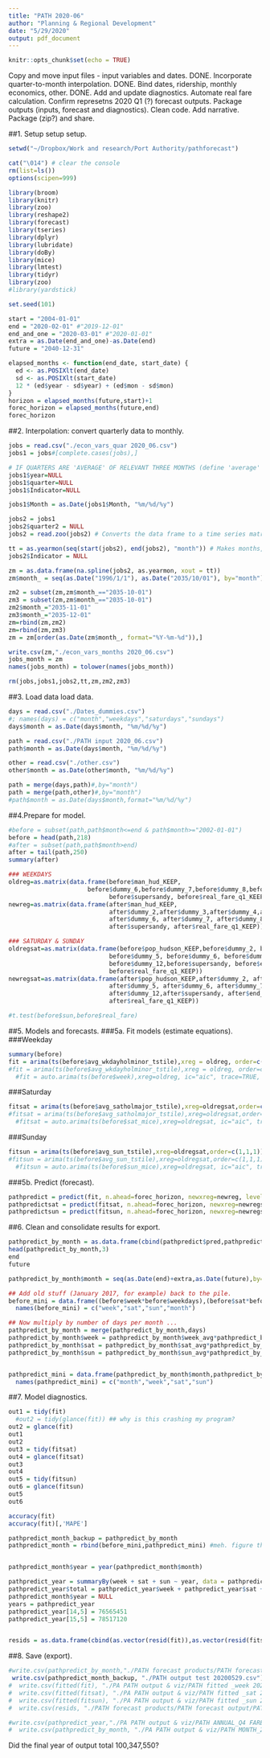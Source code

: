 ```yaml
---
title: "PATH 2020-06"
author: "Planning & Regional Development"
date: "5/29/2020"
output: pdf_document
---
```


```r
knitr::opts_chunk$set(echo = TRUE)
```

Copy and move input files - input variables and dates. DONE. 
Incorporate quarter-to-month interpolation. DONE. 
Bind dates, ridership, monthly economics, other. DONE. 
Add and update diagnostics. 
Automate real fare calculation. 
Confirm represetns 2020 Q1 (?) forecast outputs. 
Package outputs (inputs, forecast and diagnostics). 
Clean code. 
Add narrative. 
Package (zip?) and share. 

##1. Setup setup setup.

```r
setwd("~/Dropbox/Work and research/Port Authority/pathforecast")

cat("\014") # clear the console 
rm(list=ls()) 
options(scipen=999) 

library(broom) 
library(knitr) 
library(zoo) 
library(reshape2) 
library(forecast) 
library(tseries) 
library(dplyr) 
library(lubridate) 
library(doBy) 
library(mice) 
library(lmtest) 
library(tidyr) 
library(zoo) 
#library(yardstick) 

set.seed(101) 

start = "2004-01-01" 
end = "2020-02-01" #"2019-12-01" 
end_and_one = "2020-03-01" #"2020-01-01" 
extra = as.Date(end_and_one)-as.Date(end) 
future = "2040-12-31" 

elapsed_months <- function(end_date, start_date) {
  ed <- as.POSIXlt(end_date) 
  sd <- as.POSIXlt(start_date) 
  12 * (ed$year - sd$year) + (ed$mon - sd$mon) 
}
horizon = elapsed_months(future,start)+1 
forec_horizon = elapsed_months(future,end) 
forec_horizon
```


##2. Interpolation: convert quarterly data to monthly. 

```r
jobs = read.csv("./econ_vars_quar 2020_06.csv") 
jobs1 = jobs#[complete.cases(jobs),] 

# IF QUARTERS ARE 'AVERAGE' OF RELEVANT THREE MONTHS (define 'average' later) 
jobs1$year=NULL 
jobs1$quarter=NULL 
jobs1$Indicator=NULL 

jobs1$Month = as.Date(jobs1$Month, "%m/%d/%y") 

jobs2 = jobs1 
jobs2$quarter2 = NULL 
jobs2 = read.zoo(jobs2) # Converts the data frame to a time series matrix 

tt = as.yearmon(seq(start(jobs2), end(jobs2), "month")) # Makes months, different format (unsure why needed) 
jobs2$Indicator = NULL 

zm = as.data.frame(na.spline(jobs2, as.yearmon, xout = tt)) 
zm$month_ = seq(as.Date("1996/1/1"), as.Date("2035/10/01"), by="month") # Add date 

zm2 = subset(zm,zm$month_=="2035-10-01") 
zm3 = subset(zm,zm$month_=="2035-10-01") 
zm2$month_="2035-11-01" 
zm3$month_="2035-12-01" 
zm=rbind(zm,zm2) 
zm=rbind(zm,zm3) 
zm = zm[order(as.Date(zm$month_, format="%Y-%m-%d")),] 

write.csv(zm,"./econ_vars_months 2020_06.csv") 
jobs_month = zm 
names(jobs_month) = tolower(names(jobs_month)) 

rm(jobs,jobs1,jobs2,tt,zm,zm2,zm3) 
```

##3. Load data load data.

```r
days = read.csv("./Dates_dummies.csv") 
#; names(days) = c("month","weekdays","saturdays","sundays") 
days$month = as.Date(days$month, "%m/%d/%y") 

path = read.csv("./PATH input 2020_06.csv") 
path$month = as.Date(days$month, "%m/%d/%y") 

other = read.csv("./other.csv") 
other$month = as.Date(other$month, "%m/%d/%y") 

path = merge(days,path)#,by="month") 
path = merge(path,other)#,by="month") 
#path$month = as.Date(days$month,format="%m/%d/%y") 
```


##4.Prepare for model.

```r
#before = subset(path,path$month<=end & path$month>="2002-01-01") 
before = head(path,218) 
#after = subset(path,path$month>end) 
after = tail(path,250) 
summary(after) 

### WEEKDAYS 
oldreg=as.matrix(data.frame(before$man_hud_KEEP,                             before$dummy_2,before$dummy_3,before$dummy_4,before$dummy_5,before$dum_911_base,
                      before$dummy_6,before$dummy_7,before$dummy_8,before$dummy_9,before$dummy_10,before$dummy_11,before$dummy_12,
                            before$supersandy, before$real_fare_q1_KEEP)) #real_fare_q4
newreg=as.matrix(data.frame(after$man_hud_KEEP, 
                            after$dummy_2,after$dummy_3,after$dummy_4,after$dummy_5, after$dum_911_base,
                            after$dummy_6, after$dummy_7, after$dummy_8, after$dummy_9, after$dummy_10, after$dummy_11, after$dummy_12,
                            after$supersandy, after$real_fare_q1_KEEP))

### SATURDAY & SUNDAY 
oldregsat=as.matrix(data.frame(before$pop_hudson_KEEP,before$dummy_2, before$dummy_3, before$dummy_4,before$dum_911_base,
                            before$dummy_5, before$dummy_6, before$dummy_7, before$dummy_8, before$dummy_9, before$dummy_10, before$dummy_11, 
                            before$dummy_12,before$supersandy, before$end_close,
                            before$real_fare_q1_KEEP))
newregsat=as.matrix(data.frame(after$pop_hudson_KEEP,after$dummy_2, after$dummy_3, after$dummy_4,after$dum_911_base,
                            after$dummy_5, after$dummy_6, after$dummy_7, after$dummy_8, after$dummy_9, after$dummy_10, after$dummy_11, 
                            after$dummy_12,after$supersandy, after$end_close,
                            after$real_fare_q1_KEEP)) 

#t.test(before$sun,before$real_fare) 
```

##5. Models and forecasts. 
###5a. Fit models (estimate equations). 
###Weekday
```r
summary(before) 
fit = arima(ts(before$avg_wkdayholminor_tstile),xreg = oldreg, order=c(0,0,1), include.mean=T)#method="CSS")# as of 2018-09 (1,0,1) before that (1,1,2)) 
#fit = arima(ts(before$avg_wkdayholminor_tstile),xreg = oldreg, order=c(0,0,1), include.mean=T)# as of 2018-09 (1,0,1) before that (1,1,2)) 
  #fit = auto.arima(ts(before$week),xreg=oldreg, ic="aic", trace=TRUE, allowdrift=FALSE)#,lambda=0, seasonal=TRUE)# 
```

###Saturday
```r
fitsat = arima(ts(before$avg_satholmajor_tstile),xreg=oldregsat,order=c(1,1,0))# as of 2018-09 (1,1,0) before that (1,0,2), method="CSS")# 
#fitsat = arima(ts(before$avg_satholmajor_tstile),xreg=oldregsat,order=c(1,1,0))# as of 2018-09 (1,1,0) before that (1,0,2), method="CSS")# 
  #fitsat = auto.arima(ts(before$sat_mice),xreg=oldregsat, ic="aic", trace=TRUE, allowdrift=FALSE ,lambda=0, seasonal=TRUE)# 
```

###Sunday
```r
fitsun = arima(ts(before$avg_sun_tstile),xreg=oldregsat,order=c(1,1,1))# as of 2018-09 (1,1,1) before that (1,0,2)) 
#fitsun = arima(ts(before$avg_sun_tstile),xreg=oldregsat,order=c(1,1,1))# as of 2018-09 (1,1,1) before that (1,0,2)) 
  #fitsun = auto.arima(ts(before$sun_mice),xreg=oldregsat, ic="aic", trace=TRUE, allowdrift=FALSE,lambda=0, seasonal=TRUE) 
```

###5b. Predict (forecast).
```r
pathpredict = predict(fit, n.ahead=forec_horizon, newxreg=newreg, level=95)#interval = "prediction", conf.level=.9) # predict 
pathpredictsat = predict(fitsat, n.ahead=forec_horizon, newxreg=newregsat) # predict 
pathpredictsun = predict(fitsun, n.ahead=forec_horizon, newxreg=newregsat) # predict 

```

##6. Clean and consolidate results for export. 

```r
pathpredict_by_month = as.data.frame(cbind(pathpredict$pred,pathpredictsat$pred,pathpredictsun$pred)); names(pathpredict_by_month) = c("week_avg","sat_avg","sun_avg") 
head(pathpredict_by_month,3) 
end 
future 

pathpredict_by_month$month = seq(as.Date(end)+extra,as.Date(future),by="mon") 

## Add old stuff (January 2017, for example) back to the pile. 
before_mini = data.frame((before$week*before$weekdays),(before$sat*before$saturdays),(before$sun*before$sundays),before$month) 
  names(before_mini) = c("week","sat","sun","month") 

## Now multiply by number of days per month ... 
pathpredict_by_month = merge(pathpredict_by_month,days) 
pathpredict_by_month$week = pathpredict_by_month$week_avg*pathpredict_by_month$weekdays 
pathpredict_by_month$sat = pathpredict_by_month$sat_avg*pathpredict_by_month$saturdays 
pathpredict_by_month$sun = pathpredict_by_month$sun_avg*pathpredict_by_month$sundays 


pathpredict_mini = data.frame(pathpredict_by_month$month,pathpredict_by_month$week,pathpredict_by_month$sat,pathpredict_by_month$sun) 
  names(pathpredict_mini) = c("month","week","sat","sun") 

```

##7. Model diagnostics. 

```r
  
out1 = tidy(fit) 
  #out2 = tidy(glance(fit)) ## why is this crashing my program? 
out2 = glance(fit) 
out1  
out2 
out3 = tidy(fitsat) 
out4 = glance(fitsat)
out3
out4 
out5 = tidy(fitsun) 
out6 = glance(fitsun)
out5 
out6 

accuracy(fit) 
accuracy(fit)[,'MAPE'] 

pathpredict_month_backup = pathpredict_by_month 
pathpredict_month = rbind(before_mini,pathpredict_mini) #meh. figure this out later


pathpredict_month$year = year(pathpredict_month$month) 

pathpredict_year = summaryBy(week + sat + sun ~ year, data = pathpredict_month, FUN = sum); names(pathpredict_year) = c("year","week","sat","sun")
pathpredict_year$total = pathpredict_year$week + pathpredict_year$sat + pathpredict_year$sun 
pathpredict_month$year = NULL 
years = pathpredict_year 
pathpredict_year[14,5] = 76565451 
pathpredict_year[15,5] = 78517120 


resids = as.data.frame(cbind(as.vector(resid(fit)),as.vector(resid(fitsat)),as.vector(resid(fitsun)))) 
```

##8. Save (export).

```r
#write.csv(pathpredict_by_month,"./PATH forecast products/PATH forecast output/PATH q2/PATH month_ 20190506.csv")
 write.csv(pathpredict_month_backup, "./PATH output test 20200529.csv") 
#  write.csv(fitted(fit), "./PA PATH output & viz/PATH fitted _week 2020q1.csv") 
#  write.csv(fitted(fitsat), "./PA PATH output & viz/PATH fitted _sat 2020q1.csv") 
#  write.csv(fitted(fitsun), "./PA PATH output & viz/PATH fitted _sun 2020q1.csv") 
#  write.csv(resids, "./PATH forecast products/PATH forecast output/PATH q2/PATH residuals _nodummy 2019q2.csv")

#write.csv(pathpredict_year,"./PA PATH output & viz/PATH ANNUAL_Q4 FARE TRNSTL RIDERS PESS.csv") 
#  write.csv(pathpredict_by_month, "./PA PATH output & viz/PATH MONTH_2020Q1.csv") 

```

Did the final year of output total 100,347,550? 
